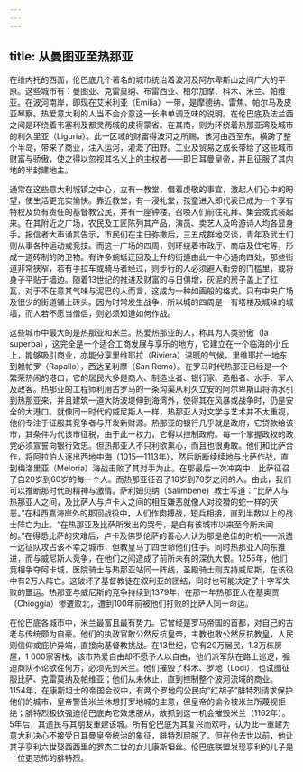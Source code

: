 ```yaml
---
---
---
```

title: 从曼图亚至热那亚
---




在维内托的西面，伦巴底几个著名的城市统治着波河及阿尔卑斯山之间广大的平原。这些城市有：曼图亚、克雷莫纳、布雷西亚、柏尔加摩、科木、米兰、帕维亚。在波河南岸，即现在艾米利亚（Emilia）一带，是摩德纳、雷焦、帕尔马及皮亚琴察。热爱意大利的人当不会介意这一长串单调乏味的说明。在伦巴底及法兰西之间是环绕着韦塞利及都灵两城的皮得蒙省。在其南，则为环绕着热那亚湾及城市的利久里亚（Liguria）。此一区域的财富得波河之所赐，该河由西至东，横跨了整个半岛，带来了商业，注入运河，灌溉了田野。工业及贸易之成长带给了这些城市财富与骄傲，使之得以忽视其名义上的主权者——即日耳曼皇帝，并且征服了其内地的半封建地主。

通常在这些意大利城镇之中心，立有一教堂，借着虔敬的事宜，激起人们心中的盼望，使生活更充实愉快。靠近教堂，有一浸礼堂，孩童进入即代表已成为一个享有特权及负有责任的基督教公民，并有一座钟楼，召唤人们前往礼拜、集会或武装起来。在其附近之广场，农民及工匠陈列其产品，演员、卖艺人及吟游诗人均各显身手。报信者大声诵其告示，市民们在主日弥撒后，三五成群地交谈，青年及武士们则从事各种运动或竞技。而这一广场的四周，则环绕着市政厅、商店及住宅等，形成一道砖制的防卫物。有许多蜿蜒迂回及上升的街道由此一中心通向四处，那些街道非常狭窄，若有手拉车或骑马者经过，则步行的人必须避入街旁的门槛里，或将身子平贴于墙边。随着13世纪的推进及财富的与日俱增，灰泥的房子盖上了红瓦，对于不在意其气味与泥巴的人而言，这成为一种如画般的格式。只有中央广场及很少的街道铺上砖头。因为时常发生战争，所以城的四周是一有塔楼及城垛的城墙，而人若不愿当僧侣，则必须知道如何作战。

这些城市中最大的是热那亚和米兰。热爱热那亚的人，称其为人类骄傲（la superba），这完全是一个适合工商发展与享乐的地方，它建立在一个临海的小丘上，能够吸引商业，亦能分享里维耶拉（Riviera）温暖的气候，里维耶拉一地东到赖帕罗（Rapallo），西达圣利摩（San Remo）。在罗马时代热那亚已经是一个繁荣热闹的港口，它的居民大多是商人、制造业者、银行家、造船者、水手、军人及政客。热那亚的工程师利用古罗马的一条沟渠从利久立安的阿尔卑斯山将清水引到热那亚来，并且建筑一道大防波堤伸到海湾外，使得其在风暴或战争时，仍是安全的大港口。就像同一时代的威尼斯人一样，热那亚人对文学与艺术并不太重视，他们专注于征服其竞争者与开发新财源。热那亚的银行几乎就是政府，它贷款给该市，其条件为代该市征税，由于此一权力，它得以控制政府。每一个掌握政权的政党必须宣誓向银行效忠。但热那亚人不只利欲熏心，而且也很勇敢。他们和比萨合作，将阿拉伯人逐出西地中海（1015—1113年），然后断断续续地与比萨作战，直到梅洛里亚（Meloria）海战击败了其对手为止。在那最后一次冲突中，比萨征召了自20岁到60岁的每一个人。而热那亚征召了18岁到70岁之间的人。由此，我们可以推断那时代的精神与激情。萨利姆贝纳（Salimbene）教士写道：“比萨人与热那亚人之间，及比萨人与卢卡人之间的相互嫌恶就像人对狡猾的蛇一样的厌恶。”在科西嘉海岸外的那回战役中，人们作肉搏战，短兵相接，直到半数以上的战士阵亡为止。“在热那亚及比萨所发出的哭号，是自有该城市以来至今所未闻的。”在得悉比萨的灾难后，卢卡及佛罗伦萨的善心人认为那是绝佳的时机——派遣一远征队攻占该不幸之城市，但教皇马丁四世命他们住手。同时热那亚人向东推进，而与威尼斯人竞争，在他们之间造成了前所未有的深仇大恨。1255年，他们竞相争夺阿卡城，医院骑士与热那亚站同一阵线，圣殿骑士则支持威尼斯，在该役中有2万人阵亡。这破坏了基督教徒在叙利亚的团结，同时也可能决定了十字军失败的噩运。热那亚与威尼斯的竞争持续到1379年，在那一年热那亚人在基奥贾（Chioggia）惨遭败北，遭到100年前被他们打败的比萨人同一命运。

在伦巴底各城市中，米兰最富且最有势力。它曾经是罗马帝国的首都，对自己的古老与传统颇为自豪。他们的执政官敢公然反抗皇帝，主教也敢公然反抗教皇，人民则信仰或庇护异端，直接向基督教挑战。在13世纪，它有20万居民，1.3万栋房屋，1 000家客栈。该市热爱自由却不愿予人以自由，他们派军队在路上巡逻，强迫商队不论欲往何方，必须先到米兰。他们摧毁了科木、罗地（Lodi），也试图征服比萨、克雷莫纳及帕维亚；他们从未休止，直到控制整个波河流域的商业。1154年，在康斯坦士的帝国会议中，有两个罗地的公民向“红胡子”腓特烈请求保护他们的城市，皇帝警告米兰休想打罗地城的主意，但皇帝的谕令被米兰所蔑视拒绝；腓特烈极欲强迫伦巴底向它效忠服从，故抓到这一机会摧毁米兰（1162年）。5年后，其遗民与其朋友重建该城。所有伦巴底为其复兴而欢呼，认为此一重建为意大利决心不接受日耳曼皇帝统治的象征，腓特烈屈服了。但在他去世以前，他让其子亨利六世娶西西里的罗杰二世的女儿康斯坦丝。伦巴底联盟发现亨利的儿子是一位更恐怖的腓特烈。